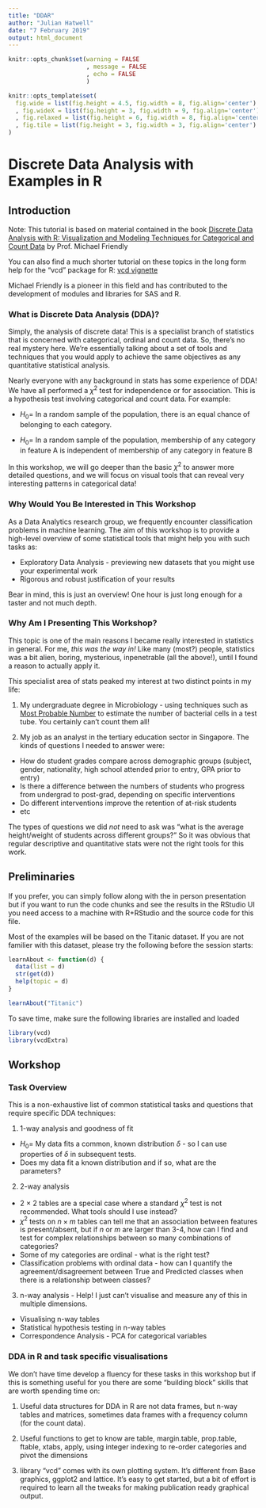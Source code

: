 ```yaml
---
title: "DDAR"
author: "Julian Hatwell"
date: "7 February 2019"
output: html_document
---
```


```r
knitr::opts_chunk$set(warning = FALSE
                      , message = FALSE
                      , echo = FALSE
                      )

knitr::opts_template$set(
  fig.wide = list(fig.height = 4.5, fig.width = 8, fig.align='center')
  , fig.wideX = list(fig.height = 3, fig.width = 9, fig.align='center')
  , fig.relaxed = list(fig.height = 6, fig.width = 8, fig.align='center')
  , fig.tile = list(fig.height = 3, fig.width = 3, fig.align='center')
)
```

# Discrete Data Analysis with Examples in R

## Introduction

Note: This tutorial is based on material contained in the book [Discrete Data Analysis with R: Visualization and Modeling Techniques for Categorical and Count Data](https://www.crcpress.com/Discrete-Data-Analysis-with-R-Visualization-and-Modeling-Techniques-for/Friendly-Meyer/p/book/9781498725835) by Prof. Michael Friendly

You can also find a much shorter tutorial on these topics in the long form help for the "vcd" package for R: [vcd vignette](https://cran.r-project.org/web/packages/vcdExtra/vignettes/vcd-tutorial.pdf)

Michael Friendly is a pioneer in this field and has contributed to the development of modules and libraries for SAS and R.

### What is Discrete Data Analysis (DDA)?

Simply, the analysis of discrete data! This is a specialist branch of statistics that is concerned with categorical, ordinal and count data. So, there's no real mystery here. We're essentially talking about a set of tools and techniques that you would apply to achieve the same objectives as any quantitative statistical analysis.

Nearly everyone with any background in stats has some experience of DDA! We have all performed a $\chi^2$ test for independence or for association. This is a hypothesis test involving categorical and count data. For example:

* $H_0 =$ In a random sample of the population, there is an equal chance of belonging to each category.

* $H_0 =$ In a random sample of the population, membership of any category in feature A is independent of membership of any category in feature B

In this workshop, we will go deeper than the basic $\chi^2$ to answer more detailed questions, and we will focus on visual tools that can reveal very interesting patterns in categorical data!

### Why Would You Be Interested in This Workshop

As a Data Analytics research group, we frequently encounter classification problems in machine learning. The aim of this workshop is to provide a high-level overview of some statistical tools that might help you with such tasks as:

 * Exploratory Data Analysis - previewing new datasets that you might use your experimental work
 * Rigorous and robust justification of your results
 
Bear in mind, this is just an overview! One hour is just long enough for a taster and not much depth.

### Why Am I Presenting This Workshop?

This topic is one of the main reasons I became really interested in statistics in general. For me, *this was the way in!* Like many (most?) people, statistics was a bit alien, boring, mysterious, inpenetrable (all the above!), until I found a reason to actually apply it.

This specialist area of stats peaked my interest at two distinct points in my life:

1. My undergraduate degree in Microbiology - using techniques such as [Most Probable Number](https://en.wikipedia.org/wiki/Most_probable_number) to estimate the number of bacterial cells in a test tube. You certainly can't count them all!

2. My job as an analyst in the tertiary education sector in Singapore. The kinds of questions I needed to answer were:

  * How do student grades compare across demographic groups (subject, gender, nationality, high school attended prior to entry, GPA prior to entry)
  * Is there a difference between the numbers of students who progress from undergrad to post-grad, depending on specific interventions
  * Do different interventions improve the retention of at-risk students
  * etc
  
The types of questions we did *not* need to ask was "what is the average height/weight of students across different groups?" So it was obvious that regular descriptive and quantitative stats were not the right tools for this work.

## Preliminaries

If you prefer, you can simply follow along with the in person presentation but if you want to run the code chunks and see the results in the RStudio UI you need access to a machine with R+RStudio and the source code for this file.

Most of the examples will be based on the Titanic dataset. If you are not familier with this dataset, please try the following before the session starts:

```r
learnAbout <- function(d) {
  data(list = d)
  str(get(d))
  help(topic = d) 
}

learnAbout("Titanic")
```

To save time, make sure the following libraries are installed and loaded

```r
library(vcd)
library(vcdExtra)
```

## Workshop

### Task Overview

This is a non-exhaustive list of common statistical tasks and questions that require specific DDA techniques:

1. 1-way analysis and goodness of fit
  * $H_0 =$ My data fits a common, known distribution $\delta$ - so I can use properties of $\delta$ in subsequent tests.
  * Does my data fit a known distribution and if so, what are the parameters?
2. 2-way analysis
  * 2 $\times$ 2 tables are a special case where a standard $\chi^2$ test is not recommended. What tools should I use instead?
  * $\chi^2$ tests on $n \times m$ tables can tell me that an association between features is present/absent, but if $n$ or $m$ are larger than 3-4, how can I find and test for complex relationships between so many combinations of categories?
  * Some of my categories are ordinal - what is the right test?
  * Classification problems with ordinal data - how can I quantify the agreement/disagreement between True and Predicted classes when there is a relationship between classes?
3. n-way analysis - Help! I just can't visualise and measure any of this in multiple dimensions.
  * Visualising n-way tables
  * Statistical hypothesis testing in n-way tables
  * Correspondence Analysis - PCA for categorical variables

### DDA in R and task specific visualisations

We don't have time develop a fluency for these tasks in this workshop but if this is something useful for you there are some "building block" skills that are worth spending time on:

1. Useful data structures for DDA in R are not data frames, but n-way tables and matrices, sometimes data frames with a frequency column (for the count data).

1. Useful functions to get to know are table, margin.table, prop.table, ftable, xtabs, apply, using integer indexing to re-order categories and pivot the dimensions

1. library "vcd" comes with its own plotting system. It's different from Base graphics, ggplot2 and lattice. It's easy to get started, but a bit of effort is required to learn all the tweaks for making publication ready graphical output.
